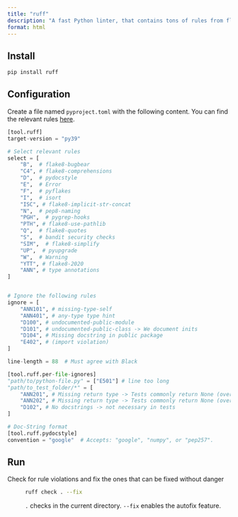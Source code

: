 ```yaml
---
title: "ruff"
description: "A fast Python linter, that contains tons of rules from flake8, pycodestyle, pep and black"
format: html
---
```


## Install

```bash
pip install ruff
```

## Configuration

Create a file named `pyproject.toml` with the following content. You can find the relevant rules [here](https://beta.ruff.rs/docs/rules/).

```python
[tool.ruff]
target-version = "py39"

# Select relevant rules
select = [
    "B",  # flake8-bugbear
    "C4", # flake8-comprehensions
    "D",  # pydocstyle
    "E",  # Error
    "F",  # pyflakes
    "I",  # isort
    "ISC", # flake8-implicit-str-concat
    "N",  # pep8-naming
    "PGH",  # pygrep-hooks
    "PTH", # flake8-use-pathlib 
    "Q",  # flake8-quotes
    "S",  # bandit security checks
    "SIM",  # flake8-simplify
    "UP",  # pyupgrade
    "W",  # Warning
    "YTT", # flake8-2020
    "ANN", # type annotations
]


# Ignore the following rules
ignore = [
    "ANN101", # missing-type-self
    "ANN401", # any-type type hint
    "D100", # undocumented-public-module
    "D101", # undocumented-public-class -> We document inits
    "D104", # Missing docstring in public package
    "E402", # (import violation)
]

line-length = 88  # Must agree with Black

[tool.ruff.per-file-ignores]
"path/to/python-file.py" = ["E501"] # line too long 
"path/to_test_folder/*" = [
    "ANN201", # Missing return type -> Tests commonly return None (overkill)
    "ANN202", # Missing return type -> Tests commonly return None (overkill)
    "D102", # No docstrings -> not necessary in tests
] 

# Doc-String format
[tool.ruff.pydocstyle]
convention = "google"  # Accepts: "google", "numpy", or "pep257".
```

## Run

Check for rule violations and fix the ones that can be fixed without danger
: 
```bash
ruff check . --fix
```
`.` checks in the current directory.
`--fix` enables the autofix feature.
